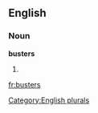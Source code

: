 
==English==

===Noun===
'''busters'''

# {{plural of|[[buster]]}}

[[Category:English plurals]]

[[fr:busters]]